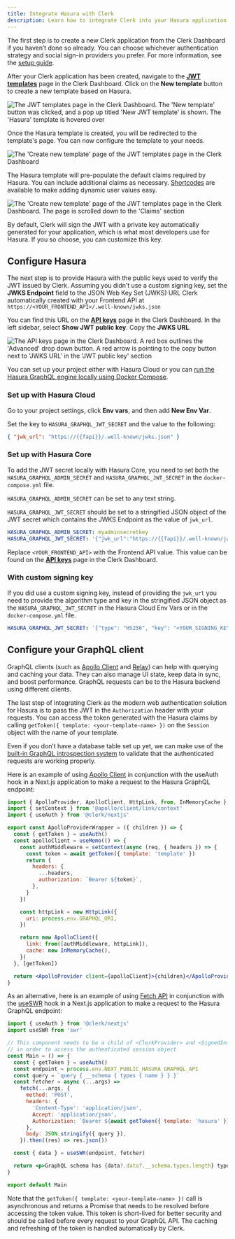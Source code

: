 ```yaml
---
title: Integrate Hasura with Clerk
description: Learn how to integrate Clerk into your Hasura application.
---
```


The first step is to create a new Clerk application from the Clerk Dashboard if you haven’t done so already. You can choose whichever authentication strategy and social sign-in providers you prefer. For more information, see the [setup guide](/docs/getting-started).

After your Clerk application has been created, navigate to the [**JWT templates**](https://dashboard.clerk.com/last-active?path=jwt-templates) page in the Clerk Dashboard. Click on the **New template** button to create a new template based on Hasura.

![The JWT templates page in the Clerk Dashboard. The 'New template' button was clicked, and a pop up titled 'New JWT template' is shown. The 'Hasura' template is hovered over](/docs/images/integrations/hasura/jwt-template.webp)

Once the Hasura template is created, you will be redirected to the template's page. You can now configure the template to your needs.

![The 'Create new template' page of the JWT templates page in the Clerk Dashboard](/docs/images/integrations/hasura/create-template.webp)

The Hasura template will pre-populate the default claims required by Hasura. You can include additional claims as necessary. [Shortcodes](/docs/backend-requests/making/jwt-templates#shortcodes) are available to make adding dynamic user values easy.

![The 'Create new template' page of the JWT templates page in the Clerk Dashboard. The page is scrolled down to the 'Claims' section](/docs/images/integrations/hasura/template-shortcodes.webp)

By default, Clerk will sign the JWT with a private key automatically generated for your application, which is what most developers use for Hasura. If you so choose, you can customize this key.

## Configure Hasura

The next step is to provide Hasura with the public keys used to verify the JWT issued by Clerk. Assuming you didn’t use a custom signing key, set the **JWKS Endpoint** field to the JSON Web Key Set (JWKS) URL Clerk automatically created with your Frontend API at `https://<YOUR_FRONTEND_API>/.well-known/jwks.json`

You can find this URL on the [**API keys**](https://dashboard.clerk.com/last-active?path=api-keys) page in the Clerk Dashboard. In the left sidebar, select **Show JWT public key**. Copy the **JWKS URL**.

![The API keys page in the Clerk Dashboard. A red box outlines the 'Advanced' drop down button. A red arrow is pointing to the copy button next to 'JWKS URL' in the 'JWT public key' section](/docs/images/integrations/jwks-url.webp)

You can set up your project either with Hasura Cloud or you can [run the Hasura GraphQL engine locally using Docker Compose](https://hasura.io/docs/2.0/getting-started/docker-simple).

### Set up with Hasura Cloud

Go to your project settings, click **Env vars**, and then add **New Env Var**.

Set the key to `HASURA_GRAPHQL_JWT_SECRET` and the value to the following:

```json
{ "jwk_url": "https://{{fapi}}/.well-known/jwks.json" }
```

### Set up with Hasura Core

To add the JWT secret locally with Hasura Core, you need to set both the `HASURA_GRAPHQL_ADMIN_SECRET` and `HASURA_GRAPHQL_JWT_SECRET` in the `docker-compose.yml` file.

`HASURA_GRAPHQL_ADMIN_SECRET` can be set to any text string.

`HASURA_GRAPHQL_JWT_SECRET` should be set to a stringified JSON object of the JWT secret which contains the JWKS Endpoint as the value of `jwk_url`.

```yaml
HASURA_GRAPHQL_ADMIN_SECRET: myadminsecretkey
HASURA_GRAPHQL_JWT_SECRET: '{"jwk_url":"https://{{fapi}}/.well-known/jwks.json"}'
```

Replace `<YOUR_FRONTEND_API>` with the Frontend API value. This value can be found on the [**API keys**](https://dashboard.clerk.com/last-active?path=api-keys) page in the Clerk Dashboard.

### With custom signing key

If you did use a custom signing key, instead of providing the `jwk_url` you need to provide the algorithm type and key in the stringified JSON object as the `HASURA_GRAPHQL_JWT_SECRET` in the Hasura Cloud Env Vars or in the `docker-compose.yml` file.

```yaml
HASURA_GRAPHQL_JWT_SECRET: '{"type": "HS256", "key": "<YOUR_SIGNING_KEY>" }'
```

## Configure your GraphQL client

GraphQL clients (such as [Apollo Client](https://github.com/apollographql/apollo-client) and [Relay](https://github.com/facebook/relay)) can help with querying and caching your data. They can also manage UI state, keep data in sync, and boost performance. GraphQL requests can be to the Hasura backend using different clients.

The last step of integrating Clerk as the modern web authentication solution for Hasura is to pass the JWT in the `Authorization` header with your requests. You can access the token generated with the Hasura claims by calling `getToken({ template: <your-template-name> })` on the `Session` object with the name of your template.

Even if you don’t have a database table set up yet, we can make use of the [built-in GraphQL introspection system](https://graphql.org/learn/introspection/) to validate that the authenticated requests are working properly.

Here is an example of using [Apollo Client](https://github.com/apollographql/apollo-client) in conjunction with the useAuth hook in a Next.js application to make a request to the Hasura GraphQL endpoint:

```jsx
import { ApolloProvider, ApolloClient, HttpLink, from, InMemoryCache } from '@apollo/client'
import { setContext } from '@apollo/client/link/context'
import { useAuth } from '@clerk/nextjs'

export const ApolloProviderWrapper = ({ children }) => {
  const { getToken } = useAuth()
  const apolloClient = useMemo(() => {
    const authMiddleware = setContext(async (req, { headers }) => {
      const token = await getToken({ template: 'template' })
      return {
        headers: {
          ...headers,
          authorization: `Bearer ${token}`,
        },
      }
    })

    const httpLink = new HttpLink({
      uri: process.env.GRAPHQL_URI,
    })

    return new ApolloClient({
      link: from([authMiddleware, httpLink]),
      cache: new InMemoryCache(),
    })
  }, [getToken])

  return <ApolloProvider client={apolloClient}>{children}</ApolloProvider>
}
```

As an alternative, here is an example of using [Fetch API](https://developer.mozilla.org/en-US/docs/Web/API/Fetch_API) in conjunction with the [useSWR](https://swr.vercel.app/) hook in a Next.js application to make a request to the Hasura GraphQL endpoint:

```jsx
import { useAuth } from '@clerk/nextjs'
import useSWR from 'swr'

// This component needs to be a child of <ClerkProvider> and <SignedIn>
// in order to access the authenticated session object
const Main = () => {
  const { getToken } = useAuth()
  const endpoint = process.env.NEXT_PUBLIC_HASURA_GRAPHQL_API
  const query = `query { __schema { types { name } } }`
  const fetcher = async (...args) =>
    fetch(...args, {
      method: 'POST',
      headers: {
        'Content-Type': 'application/json',
        Accept: 'application/json',
        Authorization: `Bearer ${await getToken({ template: 'hasura' })}`,
      },
      body: JSON.stringify({ query }),
    }).then((res) => res.json())

  const { data } = useSWR(endpoint, fetcher)

  return <p>GraphQL schema has {data?.data?.__schema.types.length} types</p>
}

export default Main
```

Note that the `getToken({ template: <your-template-name> })` call is asynchronous and returns a Promise that needs to be resolved before accessing the token value. This token is short-lived for better security and should be called before every request to your GraphQL API. The caching and refreshing of the token is handled automatically by Clerk.
